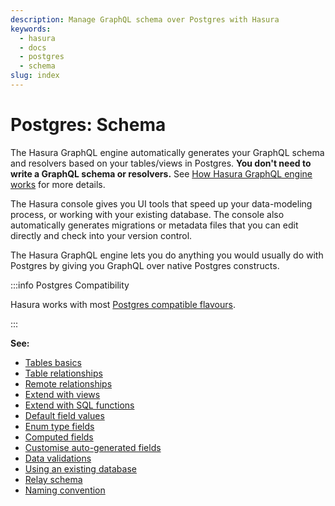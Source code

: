 ```yaml
---
description: Manage GraphQL schema over Postgres with Hasura
keywords:
  - hasura
  - docs
  - postgres
  - schema
slug: index
---
```


# Postgres: Schema

The Hasura GraphQL engine automatically generates your GraphQL schema and resolvers based on your tables/views in
Postgres. **You don't need to write a GraphQL schema or resolvers.** See
[How Hasura GraphQL engine works](/getting-started/how-it-works/index.mdx) for more details.

The Hasura console gives you UI tools that speed up your data-modeling process, or working with your existing database.
The console also automatically generates migrations or metadata files that you can edit directly and check into your
version control.

The Hasura GraphQL engine lets you do anything you would usually do with Postgres by giving you GraphQL over native
Postgres constructs.

:::info Postgres Compatibility

Hasura works with most [Postgres compatible flavours](/databases/postgres/index.mdx#postgres-compatible-flavors).

:::

**See:**

- [Tables basics](schema/postgres/tables.mdx)
- [Table relationships](schema/postgres/table-relationships/index.mdx)
- [Remote relationships](schema/postgres/remote-relationships/index.mdx)
- [Extend with views](/schema/postgres/views.mdx)
- [Extend with SQL functions](/schema/postgres/custom-functions.mdx)
- [Default field values](/schema/postgres/default-values/index.mdx)
- [Enum type fields](/schema/postgres/enums.mdx)
- [Computed fields](/schema/postgres/computed-fields.mdx)
- [Customise auto-generated fields](/schema/postgres/custom-field-names.mdx)
- [Data validations](/schema/postgres/data-validations.mdx)
- [Using an existing database](/schema/postgres/using-existing-database.mdx)
- [Relay schema](/schema/postgres/relay-schema.mdx)
- [Naming convention](/schema/postgres/naming-convention.mdx)
